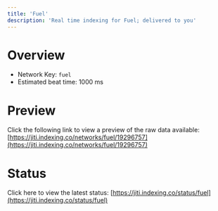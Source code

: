 ```yaml
---
title: 'Fuel'
description: 'Real time indexing for Fuel; delivered to you'
---
```


# Overview
- Network Key: `fuel`
- Estimated beat time: 1000 ms

# Preview
Click the following link to view a preview of the raw data available: [https://jiti.indexing.co/networks/fuel/19296757](https://jiti.indexing.co/networks/fuel/19296757)

# Status
Click here to view the latest status: [https://jiti.indexing.co/status/fuel](https://jiti.indexing.co/status/fuel)
